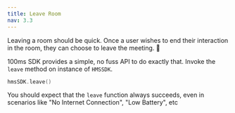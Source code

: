 ```yaml
---
title: Leave Room
nav: 3.3
---
```


Leaving a room should be quick. Once a user wishes to end their interaction in the room, they can choose to leave the meeting. 👋

100ms SDK provides a simple, no fuss API to do exactly that. Invoke the `leave` method on instance of `HMSSDK`.

```swift
hmsSDK.leave()
```

You should expect that the `leave` function always succeeds, even in scenarios like "No Internet Connection", "Low Battery", etc
